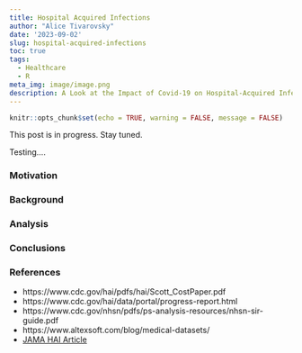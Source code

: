 ```yaml
---
title: Hospital Acquired Infections
author: "Alice Tivarovsky"
date: '2023-09-02'
slug: hospital-acquired-infections
toc: true
tags:
  - Healthcare
  - R
meta_img: image/image.png
description: A Look at the Impact of Covid-19 on Hospital-Acquired Infections
---
```


```r
knitr::opts_chunk$set(echo = TRUE, warning = FALSE, message = FALSE)

```

This post is in progress. Stay tuned. 

Testing....

### Motivation 
 
### Background 
 
### Analysis
 
### Conclusions
 
### References
 
 - https://www.cdc.gov/hai/pdfs/hai/Scott_CostPaper.pdf
 - https://www.cdc.gov/hai/data/portal/progress-report.html
 - https://www.cdc.gov/nhsn/pdfs/ps-analysis-resources/nhsn-sir-guide.pdf
 - https://www.altexsoft.com/blog/medical-datasets/
 - [JAMA HAI Article](https://jamanetwork.com/journals/jamanetworkopen/fullarticle/2803787#:~:text=Findings%20In%20a%20cross%2Dsectional,fold%20higher%20in%20the%20COVID)
 